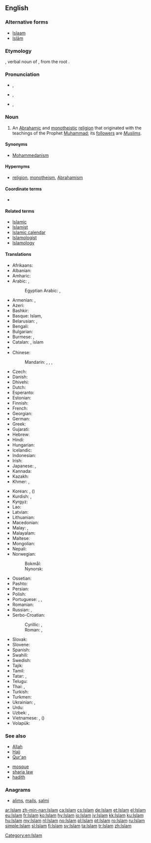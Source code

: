 {{also|islam|İslam|islám}}
==English==

===Alternative forms===
* [[Islaam]]
* [[Islām]]

===Etymology===
{{etyl|ar|en}} {{term|اسلام|إِسْلَام|tr=ʾislām|submission (to the will of God)|lang=ar}}, verbal noun of {{term|أَسْلَمَ|tr=ʾaslama|lang=ar}}, from the root {{ar-root|س|ل|م}}.

===Pronunciation===
* {{enPR|ĭs-läm'}}, {{IPA|/ɪsˈlɑːm/}}
* {{enPR|ĭz-läm'}}, {{IPA|/ɪzˈlɑːm/}}
* {{enPR|ĭz'lăm}}, {{IPA|/ˈɪzlæm/}}

===Noun===
{{en-noun|-}}
{{wikipedia}}

# An [[Abrahamic]] and [[monotheistic]] [[religion]] that originated with the teachings of the Prophet [[Muhammad]]; its [[follower]]s are ''[[Muslim]]s''.

====Synonyms====
* [[Mohammedanism]] {{qualifier|dated, sometimes considered offensive}}

====Hypernyms====
* [[religion]], [[monotheism]], [[Abrahamism]]

====Coordinate terms====
* {{list:religions/en}}

====Related terms====
* [[Islamic]]
* [[Islamist]]
* [[Islamic calendar]]
* [[Islamologist]]
* [[Islamology]]

====Translations====
{{trans-top|religion}}
* Afrikaans: {{t|af|Islam}}
* Albanian: {{t|sq|Islam}}
* Amharic: {{t|am|እስልምና|sc=Ethi}}
* Arabic: {{t+|ar|الإسلام|m|tr=al-ʾislām}}, {{t|ar|الدين|m|tr=al-dīn}}
*: Egyptian Arabic: {{t|arz|إسلام|m|tr=islam|sc=Arab}}, {{t|arz|الإسلام|m|tr=elislam |sc=Arab}}
* Armenian: {{t|hy|իսլամ|tr=islam}}, {{t|hy|մահմեդականություն|tr=mahmedakanut'yun}}
* Azeri: {{t|az|islam}}
* Bashkir: {{t|ba|ислам|tr=islam|sc=Cyrl}}
* Basque: Islam, {{t|eu|islamismo}}
* Belarusian: {{t+|be|іслам|m|tr=islám}}, {{t|be|мусульманства|n|tr=musulʹmánstva}}
* Bengali: {{t+|bn|ইসলাম|tr=islam|sc=Beng}}
* Bulgarian: {{t+|bg|ислям|m|tr=isljám}}
* Burmese: {{t|my|အစ္စလမ်|tr=i' salan|sc=Mymr}}, {{t|my|အစ္စလာမ်ဘာသာ|sc=Mymr}}
* Catalan: {{t|ca|islamisme}}, islam
* {{trreq|ce}}
* Chinese:
*: Mandarin: {{t+|cmn|回教|tr=Huí-jiào|sc=Hani}}, {{t+|cmn|伊斯蘭教|sc=Hani}}, {{t+|cmn|伊斯兰教|tr=Yīsīlán-jiào|sc=Hani}}, {{t|cmn|清真教|tr=Qīngzhēn-jiào|sc=Hani}}
* Czech: {{t+|cs|islám|m}}
* Danish: {{t|da|islam}}
* Dhivehi: {{t|dv|އިސްލާމް|sc=Thaa}}
* Dutch: {{t+|nl|islam|m}}
* Esperanto: {{t|eo|islamo}}
* Estonian: {{t|et|islam}}
* Finnish: {{t+|fi|islam}}
* French: {{t+|fr|Islam|m}}
* Georgian: {{t|ka|ისლამი|tr=islami|sc=Geor}}
* German: {{t+|de|Islam|m}}
* Greek: {{t|el|Ισλάμ|n|tr=Islám}}
* Gujarati: {{t|gu|ઇસ્લામ|tr=islām|sc=Gujr}}
* Hebrew: {{t|he|איסלאם|m|tr=islám}}
* Hindi: {{t+|hi|इस्लाम|tr=islām}}
* Hungarian: {{t+|hu|iszlám}}
* Icelandic: {{t|is|íslam}}
* Indonesian: {{t|id|Islam}}
* Irish: {{t|ga|Ioslam|m}}
* Japanese: {{t+|ja|イスラム教|tr=イスラムきょう, Isuramu-kyō}}, {{t|ja|回教|tr=かいきょう, Kai-kyō}}
* Kannada: {{t|kn|ಇಸ್ಲಾಂ|tr=islām|sc=Knda}}
* Kazakh: {{t|kk|Исләм|tr=Isləm|sc=Cyrl}}
* Khmer: {{t|km|សាសនាឥស្លាម|sc=Khmr|tr=saasnaa eslaam}}, {{t|km|អិស្លាម|tr=ihslaam|sc=Khmr}}
{{trans-mid}}
* Korean: {{t+|ko|이슬람교|tr=Iseullam-gyo|sc=Hang}}, {{t|ko|회교|tr=Hwi-gyo|sc=Hang}} ({{t+|ko|回教|sc=Hani}})
* Kurdish: {{t+|ku|Îslam}}, {{t+|ku|ئیسلام|sc=ku-Arab}}
* Kyrgyz: {{t|ky|Ислам|tr=Islám|sc=Cyrl}}
* Lao: {{t|lo|ສາດສະໜາໂມຮຳເມັດ|tr=sȁːtsánǎː móː hám mēt|sc=Laoo}}
* Latvian: {{t|lv|islams|m}}
* Lithuanian: {{t|lt|islamas|m}}
* Macedonian: {{t|mk|ислам|m|tr=íslam}}
* Malay: {{t|ms|Islam}}, {{t|ms|agama Islam}}
* Malayalam: {{t|ml|ഇസ്‌ലാം|tr=islām|sc=Mlym}}
* Maltese: {{t|mt|Iżlam|m}}
* Mongolian: {{t|mn|ислам|tr=islám|sc=Cyrl}}
* Nepali: {{t|ne|इस्लाम|tr=islām|sc=Deva}}
* Norwegian:
*: Bokmål: {{t+|nb|islam|m}}
*: Nynorsk: {{t|nn|islam|m}}
* Ossetian: {{t|os|пысылмон дин|tr=pysylmon din|sc=Cyrl}}
* Pashto: {{t+|ps|اسلام|m|tr=islām|sc=ps-Arab}}
* Persian: {{t+|fa|اسلام|tr=eslâm}}
* Polish: {{t+|pl|islam|m}}
* Portuguese: {{t|pt|Islã|m}}, {{t|pt|Islão|m}}, {{t|pt|Islame|m}}
* Romanian: {{t|ro|islam}}
* Russian: {{t+|ru|ислам|m|tr=islám}}, {{t+|ru|мусульманство|n|tr=musulʹmánstvo}}
* Serbo-Croatian:
*: Cyrillic: {{t|sh|ислам|m|sc=Cyrl}}, {{t|sh|мухамеданство|n|sc=Cyrl}}
*: Roman: {{t|sh|islam|m}}, {{t|sh|muhamedanstvo|n}}
* Slovak: {{t|sk|islám|m}}
* Slovene: {{t+|sl|islam|m}}
* Spanish: {{t|es|Islam|m}}
* Swahili: {{t|sw|Uislamu}}
* Swedish: {{t+|sv|islam}}
* Tajik: {{t|tg|Ислом|tr=Islom|sc=Cyrl}}
* Tamil: {{t+|ta|இசுலாம்|tr=iculām}}
* Tatar: {{t+|tt|ислам|tr=islam|sc=Cyrl}}, {{t|tt|Ислам|tr=Íslam|sc=Cyrl}}
* Telugu: {{t|te|ఇస్లాం మతం|tr=islām matam}}
* Thai: {{t|th|อิสลาม|tr=ìt-sà-laam}}, {{t|th|ศาสนาอิสลาม|tr=săa-sà-ná ìt-sà-laam}}
* Turkish: {{t+|tr|İslam}}
* Turkmen: {{t|tk|Yslam}}
* Ukrainian: {{t|uk|іслам|m|tr=islám}}, {{t|uk|мусульманство|n|tr=musulʹmánstvo}}
* Urdu: {{t|ur|اسلام|tr=islām}}
* Uzbek: {{t|uz|islom}}, {{t|uz|Islom}}
* Vietnamese: {{t+|vi|Hồi giáo}}, ({{t|vi|回教|sc=Hani}})
* Volapük: {{t+|vo|slam}}
{{trans-bottom}}

===See also===
{{top2}}
* [[Allah]]
* [[Hajj]]
* [[Qur'an]]
{{mid2}}
* [[mosque]]
* [[sharia law]]
* [[hadith]]
{{bottom}}

===Anagrams===
* [[alims#English|alims]], [[mails#English|mails]], [[salmi#English|salmi]]

[[Category:en:Islam]]

[[ar:Islam]]
[[zh-min-nan:Islam]]
[[ca:Islam]]
[[cs:Islam]]
[[de:Islam]]
[[et:Islam]]
[[el:Islam]]
[[eu:Islam]]
[[fr:Islam]]
[[ko:Islam]]
[[hy:Islam]]
[[io:Islam]]
[[jv:Islam]]
[[kk:Islam]]
[[ku:Islam]]
[[hu:Islam]]
[[my:Islam]]
[[nl:Islam]]
[[no:Islam]]
[[pl:Islam]]
[[pt:Islam]]
[[ro:Islam]]
[[ru:Islam]]
[[simple:Islam]]
[[sl:Islam]]
[[fi:Islam]]
[[sv:Islam]]
[[ta:Islam]]
[[tr:Islam]]
[[zh:Islam]]